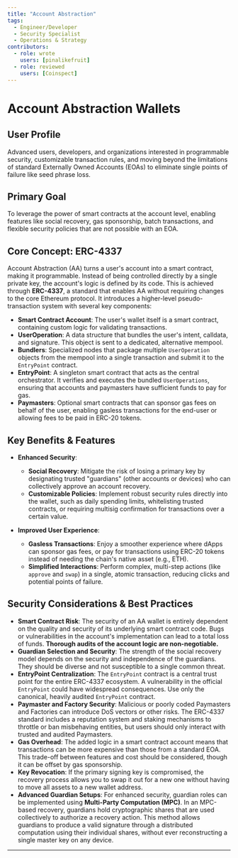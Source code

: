 ```yaml
---
title: "Account Abstraction"
tags:
  - Engineer/Developer
  - Security Specialist
  - Operations & Strategy
contributors:
  - role: wrote
    users: [pinalikefruit]
  - role: reviewed
    users: [Coinspect]
---
```



<TagProvider>
<TagFilter />

# Account Abstraction Wallets

<TagList tags={frontmatter.tags} />
<AttributionList contributors={frontmatter.contributors} />

## User Profile

Advanced users, developers, and organizations interested in programmable security, customizable transaction rules, and
moving beyond the limitations of standard Externally Owned Accounts (EOAs) to eliminate single points of failure like
seed phrase loss.

## Primary Goal

To leverage the power of smart contracts at the account level, enabling features like social recovery, gas sponsorship,
batch transactions, and flexible security policies that are not possible with an EOA.

## Core Concept: ERC-4337

Account Abstraction (AA) turns a user's account into a smart contract, making it programmable. Instead of being
controlled directly by a single private key, the account's logic is defined by its code. This is achieved through
**ERC-4337**, a standard that enables AA without requiring changes to the core Ethereum protocol. It introduces a
higher-level pseudo-transaction system with several key components:

* **Smart Contract Account**: The user's wallet itself is a smart contract, containing custom logic for validating
transactions.
* **UserOperation**: A data structure that bundles the user's intent, calldata, and signature. This object is sent to a
dedicated, alternative mempool.
* **Bundlers**: Specialized nodes that package multiple `UserOperation` objects from the mempool into a single
transaction and submit it to the `EntryPoint` contract.
* **EntryPoint**: A singleton smart contract that acts as the central orchestrator. It verifies and executes the bundled
`UserOperations`, ensuring that accounts and paymasters have sufficient funds to pay for gas.
* **Paymasters**: Optional smart contracts that can sponsor gas fees on behalf of the user, enabling gasless
transactions for the end-user or allowing fees to be paid in ERC-20 tokens.

## Key Benefits & Features

* **Enhanced Security**:
  * **Social Recovery**: Mitigate the risk of losing a primary key by designating trusted "guardians" (other accounts or
  devices) who can collectively approve an account recovery.
  * **Customizable Policies**: Implement robust security rules directly into the wallet, such as daily spending limits,
  whitelisting trusted contracts, or requiring multisig confirmation for transactions over a certain value.

* **Improved User Experience**:
  * **Gasless Transactions**: Enjoy a smoother experience where dApps can sponsor gas fees, or pay for transactions
  using ERC-20 tokens instead of needing the chain's native asset (e.g., ETH).
  * **Simplified Interactions**: Perform complex, multi-step actions (like `approve` and `swap`) in a single, atomic
  transaction, reducing clicks and potential points of failure.

## Security Considerations & Best Practices

* **Smart Contract Risk**: The security of an AA wallet is entirely dependent on the quality and security of its
underlying smart contract code. Bugs or vulnerabilities in the account's implementation can lead to a total loss of
funds. **Thorough audits of the account logic are non-negotiable.**
* **Guardian Selection and Security**: The strength of the social recovery model depends on the security and
independence of the guardians. They should be diverse and not susceptible to a single common threat.
* **EntryPoint Centralization**: The `EntryPoint` contract is a central trust point for the entire ERC-4337 ecosystem. A
vulnerability in the official `EntryPoint` could have widespread consequences. Use only the canonical, heavily audited
`EntryPoint` contract.
* **Paymaster and Factory Security**: Malicious or poorly coded Paymasters and Factories can introduce DoS vectors or
other risks. The ERC-4337 standard includes a reputation system and staking mechanisms to throttle or ban misbehaving
entities, but users should only interact with trusted and audited Paymasters.
* **Gas Overhead**: The added logic in a smart contract account means that transactions can be more expensive than those
from a standard EOA. This trade-off between features and cost should be considered, though it can be offset by gas
sponsorship.
* **Key Revocation**: If the primary signing key is compromised, the recovery process allows you to swap it out for a
new one without having to move all assets to a new wallet address.
* **Advanced Guardian Setups**: For enhanced security, guardian roles can be implemented using **Multi-Party Computation
(MPC)**. In an MPC-based recovery, guardians hold cryptographic shares that are used collectively to authorize a
recovery action. This method allows guardians to produce a valid signature through a distributed computation using their
individual shares, without ever reconstructing a single master key on any device.

---

</TagProvider>
<ContributeFooter />
